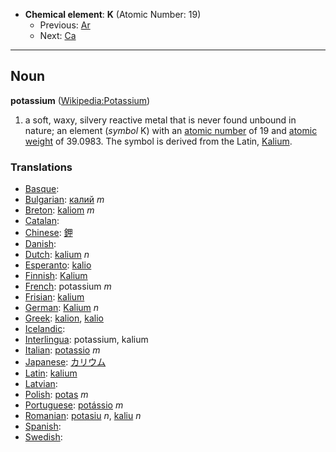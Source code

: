 *'''Chemical element''': '''K''' (Atomic Number: 19)
**Previous: [[Argon|Ar]]
**Next: [[Calcium|Ca]]
----
== Noun ==
'''potassium''' ([[en:Potassium|Wikipedia:Potassium]])

# a soft, waxy, silvery reactive metal that is never found unbound in nature; an element (''symbol'' K) with an [[atomic number]] of 19 and [[atomic weight]] of 39.0983.  The symbol is derived from the Latin, [[Kalium]].

===Translations===
*[[Basque]]: [[]]
*[[Bulgarian]]: [[калий]] ''m''
*[[Breton]]: [[kaliom]] ''m''
*[[Catalan]]: [[]] 
*[[Chinese]]: [[鉀]]
*[[Danish]]: [[]]
*[[Dutch]]: [[kalium]] ''n''
*[[Esperanto]]: [[kalio]]
*[[Finnish]]: [[Kalium]]
*[[French]]: potassium ''m''
*[[Frisian]]: [[kalium]]
*[[German]]: [[Kalium]] ''n''
*[[Greek]]: [[kalion]], [[kalio]]
*[[Icelandic]]: [[]]
*[[Interlingua]]: potassium, kalium
*[[Italian]]: [[potassio]] ''m''
*[[Japanese]]: [[カリウム]]
*[[Latin]]: [[kalium]]
*[[Latvian]]: [[]]
*[[Polish]]: [[potas]] ''m''
*[[Portuguese]]: [[potássio]] ''m''
*[[Romanian]]: [[potasiu]] ''n'', [[kaliu]] ''n''
*[[Spanish]]: [[]] 
*[[Swedish]]: [[]]